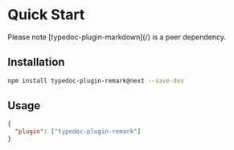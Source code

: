 
# Quick Start

<Callout>
  Please note [typedoc-plugin-markdown](/) is a peer dependency.
</Callout>

## Installation

```sh npm2yarn
npm install typedoc-plugin-remark@next --save-dev
```

## Usage

```json filename="typedoc.json"
{
  "plugin": ["typedoc-plugin-remark"]
}
```
